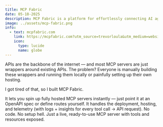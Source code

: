 ```yaml
---
title: MCP Fabric
date: 05-18-2025
description: MCP Fabric is a platform for effortlessly connecting AI agents to APIs.
image: ../assets/mcp-fabric.png
info:
  - text: mcpfabric.com
    link: https://mcpfabric.com?utm_source=trevorloula&utm_medium=website&utm_campaign=mcp-fabric&utm_content=mcp-fabric
    icon:
      type: lucide
      name: globe
---
```


APIs are the backbone of the internet — and most MCP servers are just wrappers around existing APIs. The problem? Everyone is manually building these wrappers and running them locally or painfully setting up their own hosting.

I got tired of that, so I built MCP Fabric.

It lets you spin up fully hosted MCP servers instantly — just point it at an OpenAPI spec or define routes yourself. It handles the deployment, hosting, and telemetry (with logs + insights for every tool call -> API request). No code. No setup hell. Just a live, ready-to-use MCP server with tools and resources exposed.

